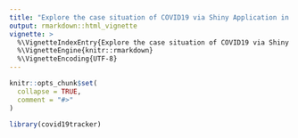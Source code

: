 ```yaml
---
title: "Explore the case situation of COVID19 via Shiny Application in three countries"
output: rmarkdown::html_vignette
vignette: >
  %\VignetteIndexEntry{Explore the case situation of COVID19 via Shiny Application in three countries}
  %\VignetteEngine{knitr::rmarkdown}
  %\VignetteEncoding{UTF-8}
---
```


```r
knitr::opts_chunk$set(
  collapse = TRUE,
  comment = "#>"
)
```

```r
library(covid19tracker)
```
